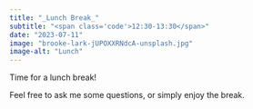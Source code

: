 ```yaml
---
title: "_Lunch Break_"
subtitle: "<span class='code'>12:30-13:30</span>"
date: "2023-07-11"
image: "brooke-lark-jUPOXXRNdcA-unsplash.jpg"
image-alt: "Lunch"
---
```


Time for a lunch break! 

Feel free to ask me some questions, or simply enjoy the break.